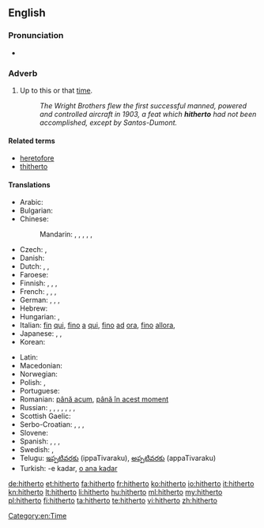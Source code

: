 ==English==

===Pronunciation===
* {{audio|en-us-hitherto.ogg|Audio (US)}}

===Adverb===
{{en-adv|-}}

# {{formal|or|legal}} Up to this or that [[time]]. <!--(used frequently in [[legal]] papers).-->
#: ''The Wright Brothers flew the first successful manned, powered and controlled aircraft in 1903, a feat which '''hitherto''' had not been accomplished, except by Santos-Dumont.''

====Related terms====
* [[heretofore]]
* [[thitherto]]

====Translations====
{{trans-top|up to this time}}
* Arabic: {{t-|ar|حتى الآن|tr=Hattaa -l-'aana}}
* Bulgarian: {{t+|bg|досега|tr=dosegá}}
* Chinese:
*: Mandarin: {{t|cmn|到目前為止|sc=Hani}}, {{t|cmn|到目前为止|tr=dào mùqián wéizhǐ|sc=Hani}}, {{t|cmn|迄今|tr=qìjīn|sc=Hani}}, {{t|cmn|迄今為止|sc=Hani}}, {{t|cmn|迄今为止|tr=qìjīn wéizhǐ|sc=Hani}}, {{t-|cmn|至今|tr=zhìjīn|sc=Hani}}
* Czech: {{t+|cs|doposud}}, {{t-|cs|až dosud}}
* Danish: {{t-|da|hidtil}}
* Dutch: {{t-|nl|tot dan toe}}, {{t-|nl|tot hiertoe}}, {{t-|nl|tot dusver}}
* Faroese: {{t-|fo|higartil|xs=Faroese}}
* Finnish: {{t-|fi|tähän mennessä}}, {{t-|fi|siihen mennessä}}, {{t|fi|sitä ennen}}, {{t|fi|aiemmin}}
* French: {{t+|fr|jusqu'ici}}, {{t+|fr|jusqu'alors}}, {{t-|fr|jusqu'à maintenant}},  {{t-|fr|jusqu'à présent}}
* German: {{t-|de|bis dahin}}, {{t-|de|bis dato}}, {{t+|de|bislang}},  {{t+|de|bisher}}
* Hebrew: {{t-|he|עד כה}}
* Hungarian: {{t+|hu|eddig}},  {{t+|hu|addig}}
* Italian: [[fin]] [[qui]], [[fino]] [[a]] [[qui]], [[fino]] [[ad]] [[ora]], [[fino]] [[allora]],  {{t+|it|finora}}
* Japanese: {{t-|ja|今まで|tr=いままで, ima-made}},  {{t-|ja|これまで|tr=kore-made}},  {{t-|ja|これまでのところ|tr=kore-made-no tokoro}}
* Korean: {{t+|ko|여태|tr=yeotae|sc=Hang}}
{{trans-mid}}
* Latin: {{t+|la|adhuc|alt=adhūc}}
* Macedonian: {{t-|mk|досега|tr=dósega}}
* Norwegian: {{t+|no|hittil}}
* Polish: {{t+|pl|dotychczas}}, {{t+|pl|dotąd}}
* Portuguese: {{t-|pt|até então}}
* Romanian: [[până acum]], [[până în acest moment]]
* Russian: {{t+|ru|пока что|tr=poká čto}} {{qualifier|read: poká što}},  {{t-|ru|до сих пор|tr=do sih pór}},  {{t+|ru|пока|tr=poká}},  {{t-|ru|на данный момент|tr=na dánnyj momént}},  {{t-|ru|на настоящий момент|tr=na nastojáščij momént}}, {{t+|ru|доныне|tr=donýne}}, {{t+|ru|прежде|tr=préžde}}, {{t+|ru|поднесь|tr=podnes’|sc=Cyrl}}
* Scottish Gaelic: {{t-|gd|thuige seo}}
* Serbo-Croatian: {{t|sh|dosad|alt=dòsad}}, {{t|sh|dosada|alt=dòsada}}, {{t|sh|dotad|alt=dòtad}}, {{t|sh|dotada|alt=dòtada}}
* Slovene: {{t-|sl|do zdaj}}
* Spanish: {{t-|es|hasta ahora}},  {{t-|es|hasta aquí}},  {{t-|es|hasta este momento}}, {{t-|es|en ese entonces}}
* Swedish: {{t+|sv|hittills}}, {{t-|sv|dittills}}
* Telugu: [[ఇప్పటివరకు]] (ippaTivaraku), [[అప్పటివరకు]] (appaTivaraku)
* Turkish: -e kadar, [[o ana kadar]]
{{trans-bottom}}

[[Category:en:Time]]

[[de:hitherto]]
[[et:hitherto]]
[[fa:hitherto]]
[[fr:hitherto]]
[[ko:hitherto]]
[[io:hitherto]]
[[it:hitherto]]
[[kn:hitherto]]
[[lt:hitherto]]
[[li:hitherto]]
[[hu:hitherto]]
[[ml:hitherto]]
[[my:hitherto]]
[[pl:hitherto]]
[[fi:hitherto]]
[[ta:hitherto]]
[[te:hitherto]]
[[vi:hitherto]]
[[zh:hitherto]]